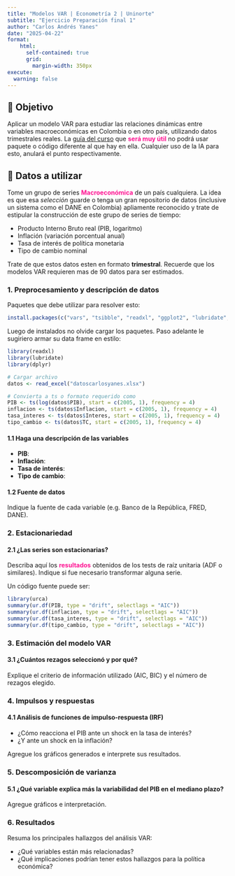 ```yaml
---
title: "Modelos VAR | Econometría 2 | Uninorte"
subtitle: "Ejercicio Preparación final 1"
author: "Carlos Andrés Yanes"
date: "2025-04-22"
format:
    html: 
      self-contained: true
      grid: 
        margin-width: 350px
execute: 
  warning: false
---
```


## 🎯 Objetivo

Aplicar un modelo VAR para estudiar las relaciones dinámicas entre variables macroeconómicas en Colombia o en otro país, utilizando datos trimestrales reales. La [guía del curso](https://raw.githack.com/keynes37/tseries/main/GuiasdeR/Guia8.html#/title-slide) que <span style="color: deeppink; font-weight: bold;">será muy útil</span> no podrá usar paquete o código diferente al que hay en ella. Cualquier uso de la IA para esto, anulará el punto respectivamente.

## 📁 Datos a utilizar

Tome un grupo de series <span style="color: deeppink; font-weight: bold;">Macroeconómica</span> de un país cualquiera. La idea es que esa *selección* guarde o tenga un gran repositorio de datos (inclusive un sistema como el DANE en Colombia) apliamente reconocido y trate de estipular la construcción de este grupo de series de tiempo:

- Producto Interno Bruto real (PIB, logaritmo)
- Inflación (variación porcentual anual)
- Tasa de interés de política monetaria
- Tipo de cambio nominal

Trate de que estos datos esten en formato **trimestral**. Recuerde que los modelos VAR requieren mas de 90 datos para ser estimados.

### 1. Preprocesamiento y descripción de datos

Paquetes que debe utilizar para resolver esto:

```r
install.packages(c("vars", "tsibble", "readxl", "ggplot2", "lubridate", "urca", "tseries", "forecast"))
```

Luego de instalados no olvide cargar los paquetes. Paso adelante le sugiriero armar su data frame en estilo:

```r
library(readxl)
library(lubridate)
library(dplyr)

# Cargar archivo
datos <- read_excel("datoscarlosyanes.xlsx")

# Convierta a ts o formato requerido como
PIB <- ts(log(datos$PIB), start = c(2005, 1), frequency = 4)
inflacion <- ts(datos$Inflacion, start = c(2005, 1), frequency = 4)
tasa_interes <- ts(datos$Interes, start = c(2005, 1), frequency = 4)
tipo_cambio <- ts(datos$TC, start = c(2005, 1), frequency = 4)
```

#### 1.1 Haga una descripción de las variables

- **PIB**:  
- **Inflación**:  
- **Tasa de interés**:  
- **Tipo de cambio**:  

#### 1.2 Fuente de datos

Indique la fuente de cada variable (e.g. Banco de la República, FRED, DANE).

### 2. Estacionariedad

#### 2.1 ¿Las series son estacionarias?

Describa aquí los <span style="color: deeppink; font-weight: bold;">resultados</span> obtenidos de los tests de raíz unitaria (ADF o similares). Indique si fue necesario transformar alguna serie.

Un código fuente puede ser:

```r
library(urca)
summary(ur.df(PIB, type = "drift", selectlags = "AIC"))
summary(ur.df(inflacion, type = "drift", selectlags = "AIC"))
summary(ur.df(tasa_interes, type = "drift", selectlags = "AIC"))
summary(ur.df(tipo_cambio, type = "drift", selectlags = "AIC"))
```
### 3. Estimación del modelo VAR

#### 3.1 ¿Cuántos rezagos seleccionó y por qué?

Explique el criterio de información utilizado (AIC, BIC) y el número de rezagos elegido.

### 4. Impulsos y respuestas

#### 4.1 Análisis de funciones de impulso-respuesta (IRF)

- ¿Cómo reacciona el PIB ante un shock en la tasa de interés?
- ¿Y ante un shock en la inflación?

Agregue los gráficos generados e interprete sus resultados.


### 5. Descomposición de varianza

#### 5.1 ¿Qué variable explica más la variabilidad del PIB en el mediano plazo?

Agregue gráficos e interpretación.

### 6. Resultados

Resuma los principales hallazgos del análisis VAR:

- ¿Qué variables están más relacionadas?
- ¿Qué implicaciones podrían tener estos hallazgos para la política económica?


